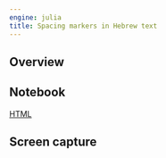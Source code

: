 ```yaml
---
engine: julia
title: Spacing markers in Hebrew text
---
```



## Overview

## Notebook

[HTML](./alignment_1.2.html)

## Screen capture